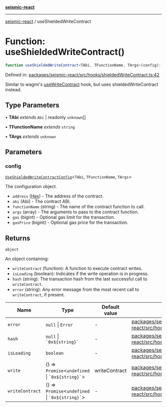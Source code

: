 [**seismic-react**](/seismic-react/README.mdx)

---

[seismic-react](/seismic-react/globals.mdx) / useShieldedWriteContract

# Function: useShieldedWriteContract()

```ts
function useShieldedWriteContract<TAbi, TFunctionName, TArgs>(config): object
```

Defined in: [packages/seismic-react/src/hooks/shieldedWriteContract.ts:42](https://github.com/SeismicSystems/seismic-client/blob/9fcfa5c0984a89e84539dc512bd70bb63c77e3ef/packages/seismic-react/src/hooks/shieldedWriteContract.ts#L42)

Similar to wagmi's [useWriteContract](https://wagmi.sh/react/api/hooks/useWriteContract) hook,
but uses shieldedWriteContract instead.

## Type Parameters

• **TAbi** _extends_ `Abi` \| readonly `unknown`[]

• **TFunctionName** _extends_ `string`

• **TArgs** _extends_ `unknown`

## Parameters

### config

[`UseShieldedWriteContractConfig`](/seismic-react/type-aliases/UseShieldedWriteContractConfig.mdx)\<`TAbi`, `TFunctionName`, `TArgs`\>

The configuration object.

- `address` ([Hex](https://github.com/wevm/viem)) - The address of the contract.
- `abi` (Abi) - The contract ABI.
- `functionName` (string) - The name of the contract function to call.
- `args` (array) - The arguments to pass to the contract function.
- `gas` (bigint) - Optional gas limit for the transaction.
- `gasPrice` (bigint) - Optional gas price for the transaction.

## Returns

`object`

An object containing:

- `writeContract` (function): A function to execute contract writes.
- `isLoading` (boolean): Indicates if the write operation is in progress.
- `hash` (string): The transaction hash from the last successful call to `writeContract`.
- `error` (string): Any error message from the most recent call to `writeContract`, if present.

| Name                                       | Type                                                  | Default value | Defined in                                                                                                                                                                                                                     |
| ------------------------------------------ | ----------------------------------------------------- | ------------- | ------------------------------------------------------------------------------------------------------------------------------------------------------------------------------------------------------------------------------ |
| <a id="error"></a> `error`                 | `null` \| `Error`                                     | -             | [packages/seismic-react/src/hooks/shieldedWriteContract.ts:101](https://github.com/SeismicSystems/seismic-client/blob/9fcfa5c0984a89e84539dc512bd70bb63c77e3ef/packages/seismic-react/src/hooks/shieldedWriteContract.ts#L101) |
| <a id="hash"></a> `hash`                   | `null` \| `` `0x${string}` ``                         | -             | [packages/seismic-react/src/hooks/shieldedWriteContract.ts:102](https://github.com/SeismicSystems/seismic-client/blob/9fcfa5c0984a89e84539dc512bd70bb63c77e3ef/packages/seismic-react/src/hooks/shieldedWriteContract.ts#L102) |
| <a id="isloading"></a> `isLoading`         | `boolean`                                             | -             | [packages/seismic-react/src/hooks/shieldedWriteContract.ts:100](https://github.com/SeismicSystems/seismic-client/blob/9fcfa5c0984a89e84539dc512bd70bb63c77e3ef/packages/seismic-react/src/hooks/shieldedWriteContract.ts#L100) |
| <a id="write"></a> `write`                 | () => `Promise`\<`undefined` \| `` `0x${string}` ``\> | writeContract | [packages/seismic-react/src/hooks/shieldedWriteContract.ts:99](https://github.com/SeismicSystems/seismic-client/blob/9fcfa5c0984a89e84539dc512bd70bb63c77e3ef/packages/seismic-react/src/hooks/shieldedWriteContract.ts#L99)   |
| <a id="writecontract"></a> `writeContract` | () => `Promise`\<`undefined` \| `` `0x${string}` ``\> | -             | [packages/seismic-react/src/hooks/shieldedWriteContract.ts:98](https://github.com/SeismicSystems/seismic-client/blob/9fcfa5c0984a89e84539dc512bd70bb63c77e3ef/packages/seismic-react/src/hooks/shieldedWriteContract.ts#L98)   |
